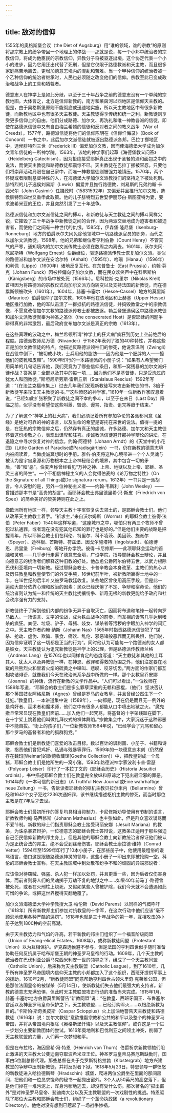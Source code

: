 ```yaml
---
---
---
```

title: 敌对的信仰
---




1555年的奥格斯堡会议（the Diet of Augsburg）用“谁的领域，谁的宗教”的原则将那宗教上的纷争带回一个地理上的停战——那就是说，每一个小邦中统治者的宗教信仰，将成为他臣民的宗教信仰，异教分子将被驱逐出境。这个协定代表一个小小的进步，因为它用迁出代替了死刑，但是它仅限于路德教派和天主教，而且很多家庭痛苦地离去，更增加德意志境内的混乱和苦难。当一个甲种信仰的统治者被一个乙种信仰的统治者继承时，人民也必须随之改变他们的信仰。宗教至此已变成政治和战争上的工具和牺牲者。

德意志人在神学上是如此分歧，以至于三十年战争之前的德意志没有一个单纯的宗教地图。大体言之，北方是信仰新教的，南方和莱茵河以西地区是信仰天主教的。但是，由于奥格斯堡原则不能彻底或迅速地实施，所以天主教地区中有很多新教徒，而新教地区中也有很多天主教徒。天主教徒得享传统和统一之利，新教徒则享受更多信仰上的自由，他们分成路德、加尔文、再洗礼和唯一神教各派的信徒，即使在路德派信徒中又有自由梅兰希顿的信徒和反对者之间的教义战争（War of Creeds）。1577年，路德派信徒将他们的信仰陈明在《信仰忏悔录》（Book of Concord）一书之中，此后加尔文派信徒就被逐出路德派各邦。巴拉丁挪地区中，选侯腓特烈三世（Frederick Ⅲ）偏爱加尔文教，因而使海德堡大学成为加尔文青年信徒的一所神学院。1563年，该地的神学家们起草《海德堡教义问答》（Heidelberg Catechism），因为拒绝接受耶稣真正出现于圣餐的酒和面包之中的说法，而使天主教徒和路德教徒都震惊不已。天主教徒在巴拉丁挪被容忍，只要他们将崇拜活动局限在自己家中，而唯一神教信徒则被强力地镇压。1570年，两个怀疑或者限制基督神性的人，在海德堡大学加尔文派教授们的坚持之下被处死刑。腓特烈的儿子选侯刘易斯（Lewis）偏爱并且推行路德教，刘易斯的兄弟约翰·卡西米尔（John Casimir）任摄政时（15831592年）又偏爱并且推行加尔文教，选侯腓特烈四世又重申此政策。他的儿子腓特烈五世娶伊丽莎白·斯图亚特为妻，要求波希米亚的王位，并且突然引发了三十年战争。

路德派信徒和加尔文派信徒之间的搏斗，和新教徒与天主教徒之间的搏斗同样尖锐，它摧毁了三十年战争中新教徒之间的合作，因为两派交替地成为迫害者和被迫害者，而使他们之间有一种世代的仇恨。1585年，伊森堡·隆尼堡（Isenburg-Ronneburg）地方的伯爵沃尔夫冈免除他领域中一切路德派官员的职务，而代之以加尔文派教徒。1598年，他的兄弟和继位者亨利伯爵（Count Henry）不管天气的严寒，通知境内的加尔文派传教士必须在数周之内离去。1601年，沃尔夫冈·厄尼斯特（Wolfgang Ernest）伯爵继位，驱逐路德派传教士恢复加尔文派。类似的路德派和加尔文派在安哈尔特（Anhalt）（1595年）、哈瑙（Hanau）（1596年）和利佩（Lippe）（1600年）诸地反复互代。在东普鲁士（East Prussia），约翰·芬克（Johann Funck）因被控偏向于加尔文教，而在民众欢笑声中在科尼斯柏（Kãnigsberg）的市场中被处死（1566年）。尼科拉斯·克里尔（Nikolas Krell）首相因为将路德派的宗教仪式向加尔文派方向转变以及支持法国的新教徒，而在德累斯顿被砍头（1601年）。1604年，赫塞·卡塞尔（Hesse-Cassel）地方的莫里斯（Maurice）伯爵信仰了加尔文教，1605年他在该地区和上赫塞（Upper Hesse）地区推行加教，他的军队击溃了一群抵抗的路德派信徒，并捣毁教堂之中的宗教偶像，不愿意改信加尔文教的路德派传教士都被放逐。勃兰登堡选侯区中路德派教徒和加尔文派教徒就奉为神圣之圣体（the consecrated Host）是否耶稣的问题争辩得真的非常激烈，最后政府宣布加尔文派是真正的宗教（1613年）。

在这些真理的波动之中，梅兰希顿所谓“神学上的狂犬病”疯狂到历史上空前绝后的程度。路德派牧师尼万德（Nivander）于1582年表列了狼的40种特性，并称这些正是加尔文教信徒的特点。他描述反路德派领袖们的惨死，他说茨温利（Zwingli）在战役中倒下，“被切成小块，士兵用他的脂肪——因为他是一个肥胖的人——擦他们的皮靴和皮鞋”。1590年印行的一本路德派的小册子说：“如果有人希望我们用简单的几句话告诉他，我们究竟为了哪些信仰条目，和那一窝残暴的加尔文派奸徒作战？答案是：全部以及其中的每一项……因为他们不是基督徒，只是受洗过的犹太人和回教徒。”斯坦尼斯劳斯·雷斯丘斯（Stanislaus Rescius）1592年写道：“（在法兰克福市集上）过去几年我们发现新教徒写来攻击新教徒的书，3倍于新教徒写来攻击天主教徒的书。”“这些愤怒的神学家，”1610年一位新教作家叹息着说，“已经如此扩张积聚了新教徒之间不幸的争斗，以至于在末日（Last Day）降临之前，似乎没有希望使这些叫嚣、毁谤、谩骂、指责、诅咒等趋于结束。”

为了了解这个“神学上的狂犬病”，我们必须记着所有参加争论的各派都同意《圣经》是绝对可靠的神的语言，以及生命的希望是寄托在来世的说法。值得一提的是，在狂热的宗教信仰之后，仍然存有真正的虔诚，许多路德、加尔文和天主教徒怀着这份虔敬之心，表现出谦卑和狂喜。虔诚教派信徒避开那神学辩论的讲坛，在退隐之中寻求恢复对神的信念。约翰·阿德特（Johann Arndt）的《天堂中的小花园》（Little Garden of Paradise或Paradisgãrtlein）一书，仍在新教的德意志境内被阅读着，当做虔诚冥想时的手册。雅各·伯麦将这种心境带进一个个人灵魂与被认为是宇宙泉源和万物根本之上帝神秘结合的境界，其中包含一切的矛盾，“善”和“恶”。伯麦声称曾经看见“万神之神、上帝、地狱以及上帝、耶稣、圣灵三者的降生”。一个不相信神秘主义的人会觉得伯麦的《论万物之特性》（On the Signature of all Things或De signatura rerum，1612年）一书只是一派胡言。令人安慰的是，另外一位神秘主义者——约翰·韦斯利（John Wesley）——曾描述那本书是“高贵的胡言”。而耶稣会教士弗里德里希·冯·斯皮（Friedrich von Spee）的简单美好的赞美诗则在此之上。

像欧洲所有地区一样，领导天主教十字军恢复失去领土的，是耶稣会教士们。他们从改革天主教教士着手。“祈求主，”来自沃尔姆斯（Worms）的耶稣会教士彼得·法伯（Peter Faber）1540年这样写道，“这座城市之中，哪怕只有两三个牧师不曾犯过私通罪，或者现在没有犯其他已知的罪行也是好的。”但是他们主要的战略是把握青年，所以耶稣会教士们在科伦、特里尔、科不凌茨、美因茨、施派尔（Speyer）、迪林根、芒斯特、符兹堡、因戈尔施塔特（Ingolstadt）、帕德博恩、弗里堡（Freiburg）等地开办学院。彼得·卡尼修斯——此项耶稣会运动的首脑和灵魂——几乎步行走遍了德意志全境，广设学院，指导耶稣会教士辩论，并且向德意志的统治者们解释这种旧教的好处。他怂恿公爵阿尔伯特五世，以武力根除巴伐利亚境内一切新教。经过耶稣会教士、卡普辛教会本身改革、主教们的热心以及历任教皇和教皇使节们的外交手腕，16世纪前半叶，被新教所赢得土地中的一半，在16世纪的后半叶又被罗马教廷收复。某些地区曾使用高压手段，但是此一运动大部分依靠心理和政治的因素：民众已经厌倦了不定、争辩和宿命论，他们的统治者则认为统一和传统的天主教比扰攘纷争、新奇无根的新教更能给予政府和社会秩序强有力的支持。

新教徒终于了解到他们内部的纷争无异于自取灭亡，因而将布道和笔锋一起转向罗马敌人。一场语言、文字的论战，成为铁血战争的前奏，而互相的谩骂几乎达到嗜杀的疯狂。粪便、垃圾、驴子、母猪、妓女、谋杀者等污秽的字眼加入神学的词汇之中。天主教作者约翰·纳斯（Johann Nas）1565年时指责路德派信徒犯了“谋杀、抢劫、虚伪、欺骗、暴食、痛饮、乱伦、邪恶诸般恶罪而无所畏惧，他们说，因为信仰证明了这一切都是正当的行为”。同时他认为可能每一个路德派的女人都是妓女。天主教徒认为诅咒新教徒是神学上的公理，但是路德派传教师兰格（Andreas Lang）在1576年也以同样肯定的态度写道：“天主教徒和其他的土耳其人、犹太人以及异教徒一样，在神恩、赦罪和得救的范围之外，他们注定要在地狱的熊熊烈火和冒着火焰的硫黄之中嗥叫、悲叹、咬牙切齿。”两方面的作家们都互相攻诘诽谤，就像我们今天在政治派系争战中所做的一样。那个女教皇乔安娜（Joanna）的神话，流行在新教的文学作品中。“人们可以看出，”一位牧师在1589年写道，“耶稣会的教士们是多么罪孽深重的无赖和恶棍，（他们）坚决否认那个英国妓女阿格尼斯（Agnes）曾经是罗马的女教皇，并且曾经公然生下一个娃娃。”教皇们，一本讲道集中说（1589年），一向都是，现在仍是而且无一例外的是鸡奸者、巫术者和魔术师，他们之中有很多人都能从口中喷出地狱之火。“魔鬼撒旦常常显现在教皇们面前……加入他们一起咒骂，将基督的十字架践踏在脚下，在十字架上跳着他们叫做礼拜仪式的裸体舞蹈。”宗教集会中，大家沉迷于这种邪恶中不能自拔。“街上的孩子们，”一位新教牧师1584年说，“已经学会了咒骂和留心那个罗马的基督者和他的狐群狗党。”

耶稣会教士们是新教徒们喜爱的攻击目标。数以百计的讽刺画、小册子、书籍和诗歌，指责他们曾犯鸡奸、私通与残暴等罪行。1569年的一块德意志木刻（仍然保存在魏玛[Weimar]的歌德收藏馆[Goethe Collection]）中，把教皇刻成一个母猪，耶稣会教士们是她所生的一窝小猪。1593年路德派神学家波利卡普·雷瑟（Polycarp Leiser）印行了一本拉丁文的《耶稣会历史》（Historia Jesuitici ordinis），书中描述耶稣会教士们在教皇完全放纵和原谅之下犯出最淫邪的罪恶。1614年的《一本可信的新日志》（A Truthful New Journal或Eine wahrhaftige neue Zeitung）一书，告诉读者耶稣会的枢机主教贝拉尔米内（Bellarmine）曾经和1642个女子犯过2236次通奸罪，该书继续描述枢机主教的惨死，而当时那位主教是在7年后才去世。

耶稣会教士们最初所作的答复均具相当抑制力，卡尼修斯劝导使用有节制的语言，新教牧师约翰·马西修斯（Johann Mathesius）也主张如此，但是群众喜欢谩骂而不爱节制。新教的辩士们指责耶稣会教士接受玛丽安娜（Jesuit Mariana）的教条，为诛杀暴君辩护，一位德意志的耶稣会教士答辩说，这教条正适用于那些强迫自己臣民信仰新教的邦主身上，但是其他的耶稣会教士向新教统治者保证他们被认为是正统合法的邦主，绝不会受到丝毫伤害。耶稣会教士康拉德·维特（Conrad Vetter）1594年至1599年印行了10本小册子，在那些册子中，他使用最粗俗的谩骂语言，借口这是跟随路德派神灵的领导，这些小册子一印出来即被抢购一空。科伦的耶稣会教士宣称，在天主教区域中到处散布纷争不和的顽固的异端邪说者：

应该像对待窃贼、强盗、杀人犯一样加以处罚，并且更重一些，因为后者仅伤害身体，而前者则将人们的灵魂掷于万劫不复的地狱之中……如果40年前马丁·路德曾被处死，或者在火刑柱上烧死，又假如某些人曾被铲除，我们今天就不会遭遇如此可憎的争论，或把这世界搅得天翻地覆了。



加尔文派海德堡大学神学教授大卫·帕伦斯（David Parens）以同样的气概呼吁（1618年）所有新教邦主们参加对抗教皇的十字军，在这次行动中他们应该“毫不顾忌地使用各种严酷的惩罚”。1618年也就是三十年战争的第一年，互相攻击的小册子达到1800种的空前高潮。

由于天主教势力和气焰的升高，若干新教的邦主们组织了一个福音阶级同盟（Union of Evang-elical Estates，1608年），或称新教徒同盟（Protestant Union）以为互相保护。萨克森选侯避不参与，但是法国的亨利四世似乎随时准备协助任何反抗属于哈布斯堡王朝的神圣罗马皇帝的行动。1609年，几个天主教的统治者在巴伐利亚公爵马克西米利安一世的领导之下，组成了一个天主教同盟（Catholic Union），后来称为天主教联盟（Catholic League）。到了1610年，几乎所有神圣罗马帝国境内信仰天主教的小邦都加入了这个组织，西班牙提供军事上的援助。1610年2月，“新教徒同盟”同意帮助亨利四世占领朱里奇·克莱维公国，但是那位法国皇帝的被谋杀（5月14日），使新教徒们失去他们最强大的支持者。新教的德意志充满恐惧，但此时天主教联盟攻击行动的准备尚未完成。1615年1月，赫塞·卡塞尔地方伯爵莫里斯警告“新教同盟”说：“在教皇、西班牙国王、布鲁塞尔宫廷以及神圣罗马皇帝保护之下，天主教联盟……已经订购军火……以根绝新教为目的。”卡斯帕·斯奇奥皮斯（Caspar Scioppius）火上加油地警告天主教徒和路德教徒（1616年）说：加尔文教徒“意欲推翻宗教和公共的和平以及整个的神圣罗马帝国，并将从帝国境内根除《奥格斯堡忏悔》以及天主教信仰”。或许这是一个进一步划分主要新教团体的尝试。1616年奥地利和巴伐利亚之间领土冲突，削弱了天主教联盟的力量，人们再一次梦想和平。

但是在布拉格，海因里希·冯·特恩（Heinrich von Thurn）伯爵祈求新教领袖们阻止激进的天主教大公斐迪南夺取波希米亚王位。神圣罗马皇帝马赛厄斯缺勤时，国事由5位副总督代理。那些总督在关于克罗斯特格拉勃（Klostergrab）地方兴建教堂的争辩中压制新教徒，并将反对者下狱。1618年5月23日，特恩领导一群愤怒的新教徒进入哈拉德斯琴（Hradschin）城堡，爬进两位公爵坐在里面的那间房间，把他们和一位恳求饶命的秘书一起抛出窗外。3个人从50英尺的高空落下，但是他们掉在一堆污泥上，浑身污秽地逃去，却没有受什么伤。那次著名的“掷出窗外”是对神圣罗马皇帝、斐迪南大公以及天主教联盟的一次戏剧性的挑战。特恩驱除了那位大主教和耶稣会教士们，组织了一个革命执政团（a revolutionary Directory）。他绝对没有想到已惹起了一场战争惨祸。